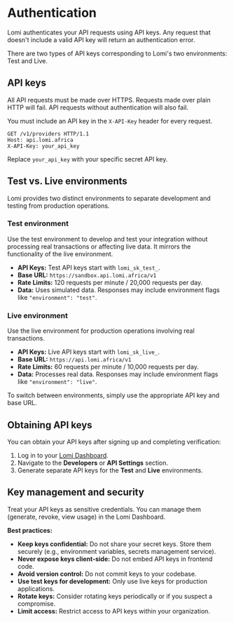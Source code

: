 # Authentication

Lomi authenticates your API requests using API keys. Any request that doesn't include a valid API key will return an authentication error.

There are two types of API keys corresponding to Lomi's two environments: Test and Live.

## API keys

All API requests must be made over HTTPS. Requests made over plain HTTP will fail. API requests without authentication will also fail.

You must include an API key in the `X-API-Key` header for every request.

```http
GET /v1/providers HTTP/1.1
Host: api.lomi.africa
X-API-Key: your_api_key
```

Replace `your_api_key` with your specific secret API key.

## Test vs. Live environments

Lomi provides two distinct environments to separate development and testing from production operations.

### Test environment

Use the test environment to develop and test your integration without processing real transactions or affecting live data. It mirrors the functionality of the live environment.

-   **API Keys:** Test API keys start with `lomi_sk_test_`.
-   **Base URL:** `https://sandbox.api.lomi.africa/v1`
-   **Rate Limits:** 120 requests per minute / 20,000 requests per day.
-   **Data:** Uses simulated data. Responses may include environment flags like `"environment": "test"`.

### Live environment

Use the live environment for production operations involving real transactions.

-   **API Keys:** Live API keys start with `lomi_sk_live_`.
-   **Base URL:** `https://api.lomi.africa/v1`
-   **Rate Limits:** 60 requests per minute / 10,000 requests per day.
-   **Data:** Processes real data. Responses may include environment flags like `"environment": "live"`.

To switch between environments, simply use the appropriate API key and base URL.

## Obtaining API keys

You can obtain your API keys after signing up and completing verification:

1.  Log in to your [Lomi Dashboard](https://dashboard.lomi.africa/).
2.  Navigate to the **Developers** or **API Settings** section.
3.  Generate separate API keys for the **Test** and **Live** environments.

## Key management and security

Treat your API keys as sensitive credentials. You can manage them (generate, revoke, view usage) in the Lomi Dashboard.

**Best practices:**

-   **Keep keys confidential:** Do not share your secret keys. Store them securely (e.g., environment variables, secrets management service).
-   **Never expose keys client-side:** Do not embed API keys in frontend code.
-   **Avoid version control:** Do not commit keys to your codebase.
-   **Use test keys for development:** Only use live keys for production applications.
-   **Rotate keys:** Consider rotating keys periodically or if you suspect a compromise.
-   **Limit access:** Restrict access to API keys within your organization. 